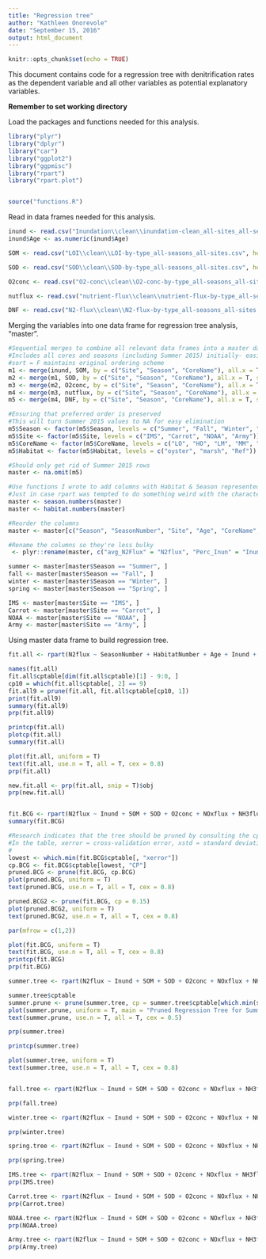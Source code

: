 ```yaml
---
title: "Regression tree"
author: "Kathleen Onorevole"
date: "September 15, 2016"
output: html_document
---
```


```r
knitr::opts_chunk$set(echo = TRUE)
```

This document contains code for a regression tree with denitrification rates as the dependent variable and all other variables as potential explanatory variables.

**Remember to set working directory**

Load the packages and functions needed for this analysis.
```r

library("plyr")
library("dplyr")
library("car")
library("ggplot2")
library("ggpmisc")
library("rpart")
library("rpart.plot")


source("functions.R")

```

Read in data frames needed for this analysis.
``` r

inund <- read.csv("Inundation\\clean\\inundation-clean_all-sites_all-seasons.csv", header = T)
inund$Age <- as.numeric(inund$Age)

SOM <- read.csv("LOI\\clean\\LOI-by-type_all-seasons_all-sites.csv", header = T)

SOD <- read.csv("SOD\\clean\\SOD-by-type_all-seasons_all-sites.csv", header = T)

O2conc <- read.csv("O2-conc\\clean\\O2-conc-by-type_all-seasons_all-sites.csv", header = T)

nutflux <- read.csv("nutrient-flux\\clean\\nutrient-flux-by-type_all-seasons_all-sites.csv", header = T)

DNF <- read.csv("N2-flux\\clean\\N2-flux-by-type_all-seasons_all-sites.csv", header = T)

```

Merging the variables into one data frame for regression tree analysis, "master".
``` r

#Sequential merges to combine all relevant data frames into a master data frame
#Includes all cores and seasons (including Summer 2015) initially- easier to double-check
#sort = F maintains original ordering scheme
m1 <- merge(inund, SOM, by = c("Site", "Season", "CoreName"), all.x = T, sort = F)
m2 <- merge(m1, SOD, by = c("Site", "Season", "CoreName"), all.x = T, sort = F)
m3 <- merge(m2, O2conc, by = c("Site", "Season", "CoreName"), all.x = T, sort = F)
m4 <- merge(m3, nutflux, by = c("Site", "Season", "CoreName"), all.x = T, sort = F)
m5 <- merge(m4, DNF, by = c("Site", "Season", "CoreName"), all.x = T, sort = F)

#Ensuring that preferred order is preserved
#This will turn Summer 2015 values to NA for easy elimination
m5$Season <- factor(m5$Season, levels = c("Summer", "Fall", "Winter", "Spring"))
m5$Site <- factor(m5$Site, levels = c("IMS", "Carrot", "NOAA", "Army"))
m5$CoreName <- factor(m5$CoreName, levels = c("LO", "HO", "LM", "MM", "HM", "Ref"))
m5$Habitat <- factor(m5$Habitat, levels = c("oyster", "marsh", "Ref"))

#Should only get rid of Summer 2015 rows
master <- na.omit(m5)

#Use functions I wrote to add columns with Habitat & Season represented by #s
#Just in case rpart was tempted to do something weird with the characters
master <- season.numbers(master)
master <- habitat.numbers(master)

#Reorder the columns
master <- master[c("Season", "SeasonNumber", "Site", "Age", "CoreName", "Habitat", "HabitatNumber",  "avg_N2Flux", "Perc_Inun", "avg_PercentOM", "avg_SOD", "avg_O2conc", "avg_flux_NOx", "avg_flux_NH3")]

#Rename the columns so they're less bulky
 <- plyr::rename(master, c("avg_N2Flux" = "N2flux", "Perc_Inun" = "Inund", "avg_PercentOM" = "SOM", "avg_SOD" = "SOD", "avg_O2conc" = "O2conc", "avg_flux_NOx" = "NOxflux", "avg_flux_NH3" = "NH3flux"))

summer <- master[master$Season == "Summer", ]
fall <- master[master$Season == "Fall", ]
winter <- master[master$Season == "Winter", ]
spring <- master[master$Season == "Spring", ]

IMS <- master[master$Site == "IMS", ]
Carrot <- master[master$Site == "Carrot", ]
NOAA <- master[master$Site == "NOAA", ]
Army <- master[master$Site == "Army", ]

```

Using master data frame to build regression tree.
```r

fit.all <- rpart(N2flux ~ SeasonNumber + HabitatNumber + Age + Inund + SOM + SOD + O2conc + NOxflux + NH3flux, method = "anova", data = master, control = rpart.control(minsplit = 4, minbucket = 8, cp = 0))

names(fit.all)
fit.all$cptable[dim(fit.all$cptable)[1] - 9:0, ]
cp10 = which(fit.all$cptable[, 2] == 9)
fit.all9 = prune(fit.all, fit.all$cptable[cp10, 1])
print(fit.all9)
summary(fit.all9)
prp(fit.all9)

printcp(fit.all)
plotcp(fit.all)
summary(fit.all)

plot(fit.all, uniform = T)
text(fit.all, use.n = T, all = T, cex = 0.8)
prp(fit.all)

new.fit.all <- prp(fit.all, snip = T)$obj
prp(new.fit.all)


fit.BCG <- rpart(N2flux ~ Inund + SOM + SOD + O2conc + NOxflux + NH3flux, method = "anova", data = master)
summary(fit.BCG)

#Research indicates that the tree should be pruned by consulting the cptable, included in summary
#In the table, xerror = cross-validation error, xstd = standard deviation, & CP = complexity parameter
#
lowest <- which.min(fit.BCG$cptable[, "xerror"])
cp.BCG <- fit.BCG$cptable[lowest, "CP"]
pruned.BCG <- prune(fit.BCG, cp.BCG)
plot(pruned.BCG, uniform = T)
text(pruned.BCG, use.n = T, all = T, cex = 0.8)

pruned.BCG2 <- prune(fit.BCG, cp = 0.15)
plot(pruned.BCG2, uniform = T)
text(pruned.BCG2, use.n = T, all = T, cex = 0.8)

par(mfrow = c(1,2))

plot(fit.BCG, uniform = T)
text(fit.BCG, use.n = T, all = T, cex = 0.8)
printcp(fit.BCG)
prp(fit.BCG)

summer.tree <- rpart(N2flux ~ Inund + SOM + SOD + O2conc + NOxflux + NH3flux, method = "anova", data = summer, control = rpart.control(minsplit = 2, minbucket = 2))

summer.tree$cptable
summer.prune <- prune(summer.tree, cp = summer.tree$cptable[which.min(summer.tree$cptable[ ,"xerror"]), "CP"])
plot(summer.prune, uniform = T, main = "Pruned Regression Tree for Summer DNF Rates", cex = 0.5)
text(summer.prune, use.n = T, all = T, cex = 0.5)

prp(summer.tree)

printcp(summer.tree)

plot(summer.tree, uniform = T)
text(summer.tree, use.n = T, all = T, cex = 0.8)


fall.tree <- rpart(N2flux ~ Inund + SOM + SOD + O2conc + NOxflux + NH3flux, method = "anova", data = fall, control = rpart.control(minsplit = 8))

prp(fall.tree)

winter.tree <- rpart(N2flux ~ Inund + SOM + SOD + O2conc + NOxflux + NH3flux, method = "anova", data = winter, control = rpart.control(minsplit = 8))

prp(winter.tree)

spring.tree <- rpart(N2flux ~ Inund + SOM + SOD + O2conc + NOxflux + NH3flux, method = "anova", data = spring, control = rpart.control(minsplit = 8))

prp(spring.tree)

IMS.tree <- rpart(N2flux ~ Inund + SOM + SOD + O2conc + NOxflux + NH3flux, method = "anova", data = IMS, control = rpart.control(minsplit = 2))
prp(IMS.tree)

Carrot.tree <- rpart(N2flux ~ Inund + SOM + SOD + O2conc + NOxflux + NH3flux, method = "anova", data = Carrot, control = rpart.control(minsplit = 2))
prp(Carrot.tree)

NOAA.tree <- rpart(N2flux ~ Inund + SOM + SOD + O2conc + NOxflux + NH3flux, method = "anova", data = NOAA, control = rpart.control(minsplit = 2))
prp(NOAA.tree)

Army.tree <- rpart(N2flux ~ Inund + SOM + SOD + O2conc + NOxflux + NH3flux, method = "anova", data = Army, control = rpart.control(minsplit = 2))
prp(Army.tree)

```


